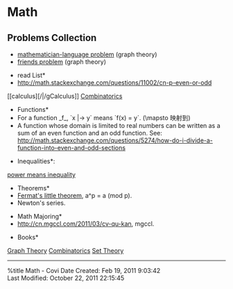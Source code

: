 = Math =

== Problems Collection ==
* [[mathematician-language problem]] (graph theory)
* [[friends problem]] (graph theory)


*read List*
* http://math.stackexchange.com/questions/11002/cn-p-even-or-odd

[[calculus][/|/gCalculus]] [[Combinatorics]]

*Functions*
* For a function _f_, `x |-> y` means `f(x) = y`. (\mapsto 映射到)
* A function whose domain is limited to real numbers can be written as a sum of an even function and an odd function. See: http://math.stackexchange.com/questions/5274/how-do-i-divide-a-function-into-even-and-odd-sections

*Inequalities*:
[[power means inequality]]

*Theorems*
* [http://en.wikipedia.org/wiki/Fermat's_little_theorem Fermat's little theorem], a^p = a (mod p).
* Newton's series.

*Math Majoring*
* http://cn.mgccl.com/2011/03/cv-qu-kan, mgccl.

*Books*<br />
[http://math.stackexchange.com/questions/27480/what-are-good-books-to-learn-graph-theory Graph Theory] [http://math.stackexchange.com/questions/15201/good-book-on-combinatorics Combinatorics] [[Set Theory]]
-------
%title Math - Covi
Date Created: Feb 19, 2011 9:03:42<br />
Last Modified: October 22, 2011 22:15:45 
